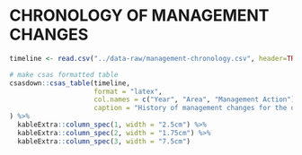 
\clearpage

# CHRONOLOGY OF MANAGEMENT CHANGES 

```r
timeline <- read.csv("../data-raw/management-chronology.csv", header=TRUE)

# make csas formatted table
csasdown::csas_table(timeline,
                     format = "latex",
                     col.names = c("Year", "Area", "Management Action"),
                     caption = "History of management changes for the directed hook and line Yelloweye Rockfish (*Sebastes ruberrimus*) fishery from 1986 to 2019."
) %>% 
  kableExtra::column_spec(1, width = "2.5cm") %>% 
  kableExtra::column_spec(2, width = "1.75cm") %>% 
  kableExtra::column_spec(3, width = "7.5cm") 
 
```

